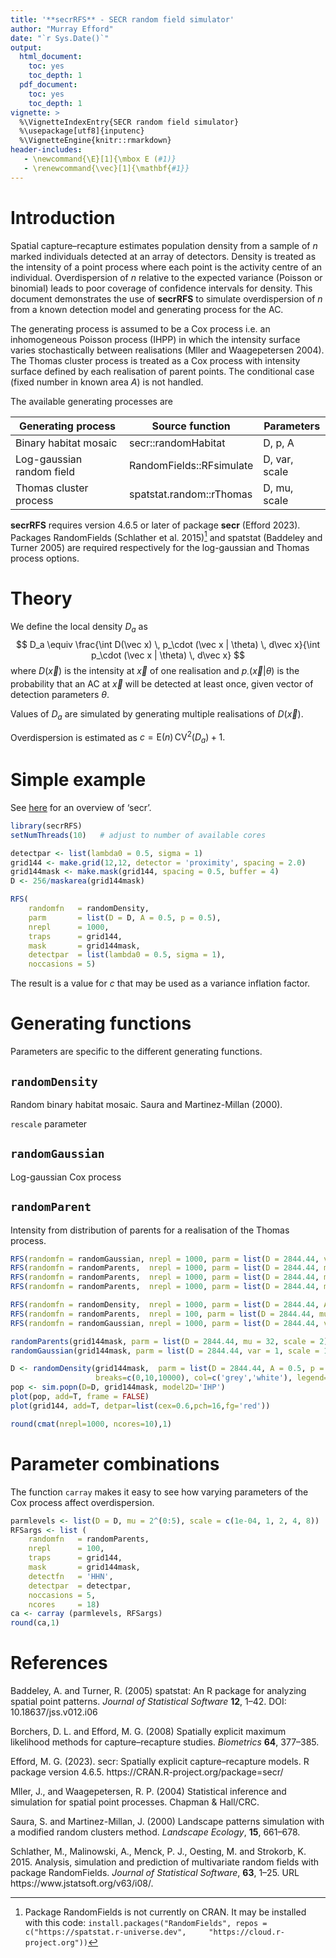 ```yaml
---
title: '**secrRFS** - SECR random field simulator'
author: "Murray Efford"
date: "`r Sys.Date()`"
output: 
  html_document: 
    toc: yes
    toc_depth: 1
  pdf_document: 
    toc: yes
    toc_depth: 1
vignette: > 
  %\VignetteIndexEntry{SECR random field simulator}
  %\usepackage[utf8]{inputenc}
  %\VignetteEngine{knitr::rmarkdown}
header-includes: 
   - \newcommand{\E}[1]{\mbox E (#1)}
   - \renewcommand{\vec}[1]{\mathbf{#1}}
---
```


\vspace{12pt}

# Introduction

Spatial capture--recapture estimates population density from a sample of $n$ 
marked individuals detected at an array of detectors. Density is treated as 
the intensity of a point process where each point is the activity centre of 
an individual. Overdispersion of $n$ relative to the expected variance 
(Poisson or binomial) leads to poor coverage of confidence intervals for 
density. This document demonstrates the use of **secrRFS** to simulate 
overdispersion of $n$ from a known detection model and generating 
process for the AC. 

The generating process is assumed to be a Cox process i.e. an inhomogeneous 
Poisson process (IHPP) in which the intensity surface varies stochastically 
between realisations (M\o ller and Waagepetersen 2004). The Thomas cluster 
process is treated as a Cox process with intensity surface defined by each 
realisation of parent points. The conditional case (fixed number in known 
area $A$) is not handled.

The available generating processes are

|Generating process|Source function| Parameters |
|------------------|---------------|------------|
Binary habitat mosaic | secr::randomHabitat | D, p, A
Log-gaussian random field | RandomFields::RFsimulate | D, var, scale
Thomas cluster process | spatstat.random::rThomas | D, mu, scale

**secrRFS** requires version 4.6.5 or later of package **secr** (Efford 2023). 
Packages RandomFields (Schlather et al. 2015)[^footnote1] and spatstat 
(Baddeley and Turner 2005) are required respectively for  the log-gaussian 
and Thomas process options.

[^footnote1]:Package RandomFields is not currently on CRAN. It may be installed with this code:
`install.packages("RandomFields", repos = c("https://spatstat.r-universe.dev", 
   "https://cloud.r-project.org"))`

# Theory

We define the local density $D_a$ as
$$
D_a \equiv \frac{\int D(\vec x) \, p_\cdot (\vec x | \theta) \, d\vec x}{\int p_\cdot (\vec x | \theta) \, d\vec x}
$$
where $D(\vec x)$ is the intensity at $\vec x$ of one realisation and $p_\cdot(\vec x|\theta)$ is the probability that an AC at $\vec x$ will be detected at least once, given vector of detection parameters $\theta$.

Values of $D_a$ are simulated by generating multiple realisations of $D(\vec x)$.

Overdispersion is estimated as $c = \mbox{E}(n) \, \mbox{CV}^2(D_a) + 1.$

# Simple example

See [here](https://www.otago.ac.nz/density/pdfs/secr-overview.pdf) for an overview of 'secr'.

```r
library(secrRFS)
setNumThreads(10)   # adjust to number of available cores
```

```r
detectpar <- list(lambda0 = 0.5, sigma = 1)
grid144 <- make.grid(12,12, detector = 'proximity', spacing = 2.0)
grid144mask <- make.mask(grid144, spacing = 0.5, buffer = 4)
D <- 256/maskarea(grid144mask)
```

```r
RFS(
	randomfn   = randomDensity,  
	parm       = list(D = D, A = 0.5, p = 0.5),
	nrepl      = 1000, 
	traps      = grid144, 
	mask       = grid144mask,
	detectpar  = list(lambda0 = 0.5, sigma = 1),
	noccasions = 5)
```

The result is a value for $c$ that may be used as a variance inflation factor.

# Generating functions 

Parameters are specific to the different generating functions.

## `randomDensity`

Random binary habitat mosaic. Saura and Martinez-Millan (2000).

`rescale` parameter

## `randomGaussian`

Log-gaussian Cox process

## `randomParent`

Intensity from distribution of parents for a realisation of the Thomas process.

```r
RFS(randomfn = randomGaussian, nrepl = 1000, parm = list(D = 2844.44, var = 1, scale = 10))
RFS(randomfn = randomParents,  nrepl = 1000, parm = list(D = 2844.44, mu = 1, scale = 2))
RFS(randomfn = randomParents,  nrepl = 1000, parm = list(D = 2844.44, mu = 32, scale = 2))
RFS(randomfn = randomParents,  nrepl = 1000, parm = list(D = 2844.44, mu = 2, scale = 0.001))

RFS(randomfn = randomDensity,  nrepl = 1000, parm = list(D = 2844.44, A = 0.5, p = 0.5), ncores=10)
RFS(randomfn = randomParents,  nrepl = 100, parm = list(D = 2844.44, mu = 2, scale = 0.001), ncores=10)
RFS(randomfn = randomGaussian, nrepl = 1000, parm = list(D = 2844.44, var = 1, scale = 10), ncores=10)

randomParents(grid144mask, parm = list(D = 2844.44, mu = 32, scale = 2), plt=T, border = 1)
randomGaussian(grid144mask, parm = list(D = 2844.44, var = 1, scale = 10), plt=T, border = 1)

D <- randomDensity(grid144mask,  parm = list(D = 2844.44, A = 0.5, p = 0.5), plt=T, border = 1, 
				   breaks=c(0,10,10000), col=c('grey','white'), legend=F)
pop <- sim.popn(D=D, grid144mask, model2D='IHP')
plot(pop, add=T, frame = FALSE)
plot(grid144, add=T, detpar=list(cex=0.6,pch=16,fg='red'))

round(cmat(nrepl=1000, ncores=10),1)
```

# Parameter combinations

The function `carray` makes it easy to see how varying parameters of the Cox 
process affect overdispersion.

```r
parmlevels <- list(D = D, mu = 2^(0:5), scale = c(1e-04, 1, 2, 4, 8))
RFSargs <- list (
    randomfn   = randomParents, 
    nrepl      = 100, 
	traps      = grid144, 
	mask       = grid144mask, 
    detectfn   = 'HHN', 
	detectpar  = detectpar, 
    noccasions = 5, 
	ncores     = 18)
ca <- carray (parmlevels, RFSargs)
round(ca,1)
```

# References

Baddeley, A. and Turner, R. (2005) spatstat: An R package for analyzing spatial point
  patterns. *Journal of Statistical Software* **12**, 1--42. DOI: 10.18637/jss.v012.i06

Borchers, D. L. and Efford, M. G. (2008) Spatially explicit maximum likelihood methods for capture--recapture studies. *Biometrics* **64**, 377--385.

Efford, M. G. (2023). secr: Spatially explicit capture--recapture models. R package version
  4.6.5. https://CRAN.R-project.org/package=secr/
  
M\o ller, J., and Waagepetersen, R. P. (2004) Statistical inference and simulation for spatial point processes. Chapman & Hall/CRC.

Saura, S. and Martinez-Millan, J. (2000) Landscape patterns simulation
with a modified random clusters method. *Landscape Ecology*,
**15**, 661--678.

Schlather, M., Malinowski, A., Menck, P. J., Oesting, M. and Strokorb, K. 2015. Analysis, simulation and prediction of multivariate random fields with package RandomFields. *Journal of Statistical Software*, **63**, 1--25. URL https://www.jstatsoft.org/v63/i08/.
  
[secr-manual.pdf]: https://www.otago.ac.nz/density/pdfs/secr-manual.pdf
[secr-overview.pdf]: https://www.otago.ac.nz/density/pdfs/secr-overview.pdf
[secr-datainput.pdf]: https://www.otago.ac.nz/density/pdfs/secr-datainput.pdf
[secr-densitysurfaces.pdf]: https://www.otago.ac.nz/density/pdfs/secr-densitysurfaces.pdf
[secr-finitemixtures.pdf]: https://www.otago.ac.nz/density/pdfs/secr-finitemixtures.pdf
[secr-habitatmasks.pdf]: https://www.otago.ac.nz/density/pdfs/secr-habitatmasks.pdf
[secr-markresight.pdf]: https://www.otago.ac.nz/density/pdfs/secr-markresight.pdf
[secr-models.pdf]: https://www.otago.ac.nz/density/pdfs/secr-models.pdf
[secr-multisession.pdf]: https://www.otago.ac.nz/density/pdfs/secr-multisession.pdf
[secr-noneuclidean.pdf]: https://www.otago.ac.nz/density/pdfs/secr-noneuclidean.pdf
[secr-parameterisations.pdf]: https://www.otago.ac.nz/density/pdfs/secr-parameterisations.pdf
[secr-polygondetectors.pdf]: https://www.otago.ac.nz/density/pdfs/secr-polygondetectors.pdf
[secr-sound.pdf]: https://www.otago.ac.nz/density/pdfs/secr-sound.pdf
[secr-spatialdata.pdf]: https://www.otago.ac.nz/density/pdfs/secr-spatialdata.pdf
[secr-telemetry.pdf]: https://www.otago.ac.nz/density/pdfs/secr-telemetry.pdf
[secr-tutorial.pdf]: https://www.otago.ac.nz/density/pdfs/secr-tutorial.pdf
[secr-troubleshooting.pdf]: https://www.otago.ac.nz/density/pdfs/secr-troubleshooting.pdf
[secr-varyingeffort.pdf]: https://www.otago.ac.nz/density/pdfs/secr-varyingeffort.pdf

[secrdesign-vignette.pdf]: https://www.otago.ac.nz/density/pdfs/secrdesign-vignette.pdf
[secrlinear-vignette.pdf]: https://CRAN.R-project.org/package=secrlinear/vignettes/secrlinear-vignette.pdf

[secr-version4.pdf]: https://www.otago.ac.nz/density/pdfs/secr-version4.pdf

[phidot]: http://www.phidot.org/forum/
[secrgroup]: <https://groups.google.com/forum/#!forum/secrgroup>
[CRAN]: https://cran.r-project.org/package=secr
